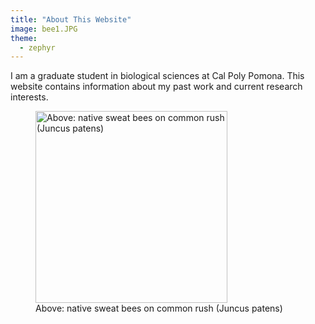 ```yaml
---
title: "About This Website"
image: bee1.JPG
theme:
  - zephyr
---
```


I am a graduate student in biological sciences at Cal Poly Pomona. This website contains information about my past work and current research interests.

![Above: native sweat bees on common rush (Juncus patens)](sweat%20bees.JPG){fig-alt="native sweat bees on gray rush (Juncus patens)" width="307"}
